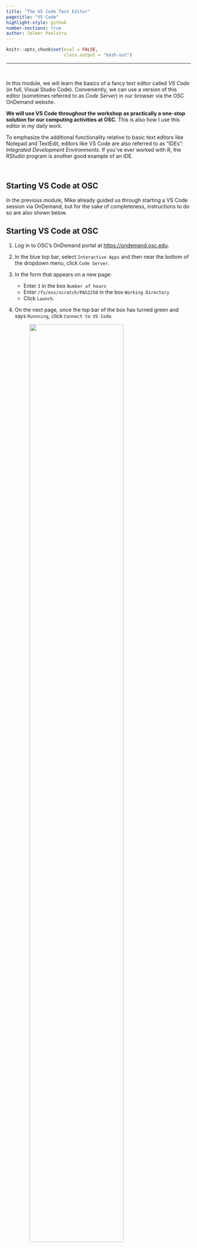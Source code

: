 ```yaml
---
title: "The VS Code Text Editor"
pagetitle: "VS Code"
highlight-style: github
number-sections: true
author: Jelmer Poelstra
---
```


```r
knitr::opts_chunk$set(eval = FALSE,
                      class.output = "bash-out")
```

-----

<br>

In this module, we will learn the basics of a fancy text editor called
_VS Code_ (in full, Visual Studio Code).
Conveniently, we can use a version of this editor
(sometimes referred to as _Code Server_)
in our browser via the OSC OnDemand
website.

**We will use VS Code throughout the workshop as practically a one-stop**
**solution for our computing activities at OSC**.
This is also how I use this editor in my daily work.

To emphasize the additional functionality relative to basic text editors
like Notepad and TextEdit,
editors like VS Code are also referred to as "IDEs":
_Integrated Development Environments_.
If you've ever worked with R,
the RStudio program is another good example of an IDE.

<br>

## Starting VS Code at OSC

In the previous module,
Mike already guided us through starting a VS Code session via OnDemand,
but for the sake of completeness, instructions to do so are also shown below. 

:::{.callout-note collapse="true"}
## Starting VS Code at OSC
1. Log in to OSC's OnDemand portal at <https://ondemand.osc.edu>.
2. In the blue top bar, select `Interactive Apps`
   and then near the bottom of the dropdown menu, click `Code Server`.
3. In the form that appears on a new page:
   - Enter `3` in the box `Number of hours`
   - Enter `/fs/ess/scratch/PAS2250` in the box `Working Directory`
   - Click `Launch`.
4. On the next page, once the top bar of the box has turned green
   and says `Runnning`, click `Connect to VS Code`.
   
   <figure>
   <p align="center">
   <img src=img/osc-code-launch_ed.png width="80%">
   </p>
   </figure>

:::

<br>

## Getting started with VS Code

<p align="center">
<img src=img/vscode-welcome_ed.png width="100%">
</p>
   
### Side bars

The **Activity Bar** (narrow side bar) on the far left has:

- A &nbsp; {{< fa bars >}} &nbsp; ("hamburger menu" icon) in the top,
  which has most of the standard menu items that you often find in
  a top bar, like `File`.

- A &nbsp; {{< fa cog >}} &nbsp; (cog wheel icon) in the bottom,
  through which you can mainly access _settings_.
  
- A bunch of icons in the middle that serve to switch between
  different options for the **Primary (wide) Side Bar**,
  which can show one of the following:

  - **_Explorer_**: File browser (and, e.g., an outline for the active file)
  - **_Search_**: To search recursively across all files in the active folder
  - _Source Control_: To work with version control systems like `Git`
    (not used in this workshop)
  - _Run and Debug_: For debugging your code (not used in this workshop)
  - **_Extensions_**: To install extensions (we'll install one later)

### Editor pane and `Welcome` document

The main part of the VS Code is the editor pane.
Whenever you open VS Code,
a tab with a `Welcome` document is automatically opened.
This provides some help for beginners, but also, for example,
a handy overview of recently opened folders.

We can also use the `Welcome` document to open a new text file by clicking
`New file` below `Start` (alternatively, click
&nbsp; {{< fa bars >}} &nbsp; => &nbsp; `File` &nbsp; => &nbsp; `New File`).
We'll work with files starting tomorrow, but if you want,
you could already start a file with notes on the workshop.

:::{.callout-tip}
## Re-open the `Welcome` document

If you've closed the `Welcome` document but want it back, click
&nbsp; {{< fa bars >}} &nbsp; => &nbsp; `Help` &nbsp; => &nbsp; `Welcome`.    

:::

### Terminal (with a Unix shell)

By default, no terminal is open in VS Code --
to do so, click the
&nbsp; {{< fa bars >}} &nbsp; => `Terminal` => `New Terminal`.

In the terminal, the prompt says `Singularity>`.
This is because in OSC OnDemand, VS Code runs inside a Singularity container
(for our purposes, it is not important what that means, exactly).
To break out of the Singularity shell and get a regular Bash Unix shell,
**type `bash` and press <kbd>Enter</kbd>**.

In the next module, Mike will teach us how to use the Unix shell.

<p align="center">
<img src=img/vscode-terminal-editor_ed.png width="90%">
</p>

<br>

## A folder as a starting point  

VS Code takes a specific folder (directory) as a 
**starting point in all parts of the program**:

- In the file explorer in the side bar
- In the terminal
- When saving files in the editor pane.

In this workshop, we'll work exclusively within the folder
`/fs/ess/scratch/PAS2250`.
We selected this folder already in the form on the OnDemand site,
but you can also switch folders within VS Code  
(&nbsp; {{< fa bars >}} &nbsp; => &nbsp; `File` &nbsp; => &nbsp; `Open Folder`)

:::{.callout-tip}
## Taking off where you were

Additionally, when you reopen a folder later,
VS Code will to some extent resume where you were before!

It will reopen any files you had open, and if you had an active terminal,
it will re-open a terminal.
This is very convenient, especially when you start working on multiple projects
(different folders) in VS Code and frequently switch between those.

:::

<br>

## Some VS Code tips and tricks

### Making use of your screen's real estate

Since we are using VS Code inside a browser window,
we are unfortunately losing some screen space.
Make sure to maximize the browser window and if you have a bookmarks bar,
try to hide it
(for Chrome: <kbd>Ctrl</kbd>/<kbd>⌘</kbd>+<kbd>Shift</kbd>+<kbd>B</kbd>).
You may also opt to hide the side bars using the 
{{< fa bars >}} &nbsp; => &nbsp; `View` &nbsp; => &nbsp; `Appearance` menu
(or <kbd>Ctrl</kbd>/<kbd>⌘</kbd>+<kbd>B</kbd> for the Primary Side Bar).

### Resizing panes

You can resize panes (the terminal, editor, and wide sidebar) by hovering
your cursor over the borders and then dragging it. 
  
### The Command Palette

To access all the menu options that are available in VS Code,
the so-called "Command Palette" can be handy,
especially if you know what you are looking for.

To access the Command Palette, click
&nbsp; <i class="fa fa-cog"></i> &nbsp; and then `Command Palette` or press
<kbd>F1</kbd> (or <kbd>Ctrl</kbd>/<kbd>⌘</kbd>+<kbd>Shift</kbd>+<kbd>P</kbd>).

For a quick test, open the Command Palette and start typing "color theme",
and you'll see the relevant options pop up.

### Color themes

To try out different color themes for the entire program,
click &nbsp; <i class="fa fa-cog"></i> &nbsp; and then `Color Theme`.

:::{.exercise}
#### On Your Own: Try a few color themes {-}

<details><summary>
"Solution" (click here)
</summary>
"*Quiet Light*" is the best one {{< iconify twemoji winking-face >}}
</details>

:::

<br>
<br>

-----

-----

## Addendum: keyboard shortcuts {-}

Working with keyboard shortcuts (also called "keybindings")
for common operations can be a lot faster than using your mouse.
Below are some useful ones for VS Code
(for Mac, replace <kbd>Ctrl</kbd> with <kbd>⌘</kbd>).

:::{.callout-note}
## Keyboard shortcut cheatsheet

For a single-page PDF overview of keyboard shortcuts for your operating system:
&nbsp; {{< fa bars >}} &nbsp; => &nbsp; `Help` &nbsp; =>
&nbsp; `Keyboard Shortcut Reference`.
(Or for direct links to these PDFs:
[Windows](https://code.visualstudio.com/shortcuts/keyboard-shortcuts-windows.pdf) /
[Mac](https://code.visualstudio.com/shortcuts/keyboard-shortcuts-macos.pdf) /
[Linux](https://code.visualstudio.com/shortcuts/keyboard-shortcuts-linux.pdf).)

:::

- *Open a terminal*: <kbd>Ctrl</kbd>+<kbd>\`</kbd> or
  <kbd>Ctrl</kbd>+<kbd>Shift</kbd>+<kbd>C</kbd>.

- *Toggle between the terminal and the editor pane*:
  <kbd>Ctrl</kbd>+<kbd>`</kbd> and <kbd>Ctrl</kbd>+<kbd>1</kbd>.

- *Toggle the primary (wide) side bar*: <kbd>Ctrl</kbd>+<kbd>B</kbd> 

- *Line actions*:
  
  - <kbd>Ctrl</kbd>+<kbd>X</kbd> / <kbd>C</kbd> will **cut/copy the entire line**
    where the cursor is, when nothing is selected (!)
  
  - <kbd>Ctrl</kbd>+<kbd>Shift</kbd>+<kbd>K</kbd> will **delete a line**

  - <kbd>Alt</kbd>+<kbd>⬆</kbd>/<kbd>⬇</kbd> will **move lines** up or down.

- *Multiple cursors*: Press & hold <kbd>Ctrl</kbd>+<kbd>Shift</kbd>,
  then <kbd>⬆</kbd>/<kbd>⬇</kbd> arrows to add cursors upwards or downwards.

- *Toggle line comment* ("comment out" code, and removing those comment signs):
  <kbd>Ctrl</kbd>+<kbd>/</kbd>

- *Split the editor window vertically*: <kbd>Ctrl</kbd>+<kbd>\\</kbd>
  (See also the options in
   &nbsp; {{< fa bars >}} &nbsp; `View` => `Editor Layout`)

:::{.callout-warning}
## Browser interference

Unfortunately, some VS Code _and_ terminal keyboard shortcuts don't work
in this setting where we are using VS Code _inside_ a browser,
because existing browser keyboard shortcuts take precedence.

If you end up using VS Code a lot in your work,
it is therefore worth switching to your own installation of the program
(see [At-home bonus: local installation](#at-home-bonus-local-installation))

:::

<br>

## At-home bonus: local installation {-}

Another nice feature of VS Code is that it is freely available for all operating
systems (and even though it is made by Microsoft, it is also open source).

Therefore, if you like the program, you can also install it on your own computer
and do your local text editing / script writing in the same environment at OSC
(it is also easy to install on OSU-managed computers,
because it is available in the Self Service software installer).

Even better, the program can be "tunneled into" OSC,
so that your working directory for the entire program can be at OSC
rather than on your local computer.
This gives the same experience as using VS Code through OSC OnDemand,
except that you're not working witin a browser window,
which has some advantages
(also: no need to fill out a form, or to break out of the Singularity shell).

To install VS Code on your own machine, follow these instructions:
[Windows](https://code.visualstudio.com/docs/setup/windows) / 
[Mac](https://code.visualstudio.com/docs/setup/mac) / 
[Linux](https://code.visualstudio.com/docs/setup/linux).

To SSH-tunnel VS Code into OSC, see
[these instructions](https://mcic-osu.github.io/pracs-sp21/w06_UA_ssh.html#set-up-your-local-vs-code-to-ssh-tunnel-into-osc)
(they are a bit rudimentary, ask Jelmer if you get stuck).
